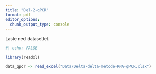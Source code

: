 ```yaml
---
title: "Del-2-qPCR"
format: pdf
editor_options: 
  chunk_output_type: console
---
```


Laste ned datasettet. 

```r
#| echo: FALSE 

library(readxl) 

data_qpcr <- read_excel("Data/Delta-delta-metode-RNA-qPCR.xlsx") 

```

```r



```




